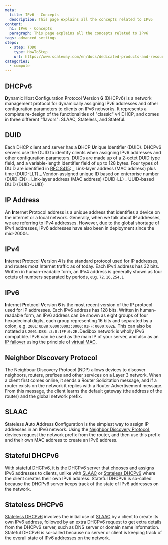 ```yaml
---
meta:
  title: IPv6 - Concepts
  description: This page explains all the concepts related to IPv6
content:
  h1: IPv6 - Concepts
  paragraph: This page explains all the concepts related to IPv6
tags: advanced settings
steps:
  - step: TODO
    type: HowToStep
    url: https://www.scaleway.com/en/docs/dedicated-products-and-resources/network/ipv6/concepts
categories:
  - compute
---
```


<Concept opened>

## DHCPv6

**D**ynamic **H**ost **C**onfiguration **P**rotocol **V**ersion **6** (DHCPv6) is a network management protocol for dynamically assigning IPv6 addresses and other configuration parameters to clients on IPv6 networks. It represents a complete re-design of the functionalities of "classic" v4 DHCP, and comes in three different "flavors": SLAAC, Stateless, and Stateful.

</Concept>

<Concept opened>

## DUID

Each DHCP client and server has a **D**HCP **U**nique **I**dentifier (DUID). DHCPv6 servers use the DUID to identify clients when assigning IPv6 addresses and other configuration parameters. DUIDs are made up of a 2-octet DUID type field, and a variable-length identifier field of up to 128 bytes. Four types of DUID are identified in [RFC 8415](https://tools.ietf.org/html/rfc8415):
_ Link-layer address (MAC address) plus time (DUID-LLT)
_ Vendor-assigned unique ID based on enterprise number (DUID-EN)
_ Link-layer address (MAC address) (DUID-LL)
_ UUID-based DUID (DUID-UUID)

</Concept>

<Concept opened>

## IP Address

An **I**nternet **P**rotocol address is a unique address that identifies a device on the internet or a local network. Generally, when we talk about IP addresses, we are referring to IPv4 addresses. However, due to the global shortage of IPv4 addresses, IPv6 addresses have also been in deployment since the mid-2000s.

</Concept>

<Concept opened>

## IPv4

**I**nternet **P**rotocol **V**ersion **4** is the standard protocol used for IP addresses, and routes most Internet traffic as of today. Each IPv4 address has 32 bits. Written in human-readable form, an IPv4 address is generally shown as four octets of numbers separated by periods, e.g. `72.16.254.1`

</Concept>

<Concept>

## IPv6

**I**nternet **P**rotocol **V**ersion **6** is the most recent version of the IP protocol used for IP addresses. Each IPv6 address has 128 bits. Written in human-readable form, an IPv6 address can be shown as eight groups of four hexadecimal digits, each group representing 16 bits and separated by a colon, e.g. `2001:0DB8:0000:0003:0000:01FF:0000:002E`. This can also be notated as `2001:DB8::3:0:1FF:0:2E.`Dedibox network is wholly IPv6 compatible. IPv6 can be used as the main IP of your server, and also as an [IP failover](/dedibox-network/ip-failover/concepts/#failover-ips) using the principle of [virtual MAC](/dedibox-network/ip-failover/concepts/#virtual-mac-address).

</Concept>

<Concept>

## Neighbor Discovery Protocol

The Neighbour Discovery Protocol (NDP) allows devices to discover neighbors, routers, prefixes and other services on a Layer 3 network. When a client first comes online, it sends a Router Solicitation message, and if a router exists on the network it replies with a Router Advertisement message. From this message, the client learns the default gateway (the address of the router) and the global network prefix.

</Concept>

<Concept>

## SLAAC

**S**tateless **A**uto **A**ddress **C**onfiguration is the simplest way to assign IP addresses in an IPv6 network. Using the [Neighbor Discovery Protocol](/dedibox-network/ipv6/concepts#neighbor-discovery-protocol), devices request the network prefix from the router, and then use this prefix and their own MAC address to create an IPv6 address.

</Concept>

<Concept>

## Stateful DHCPv6

With [stateful DHCPv6](/dedibox-network/ipv6/concepts#stateful-dhcpv6), it is the DHCPv6 server that chooses and assigns IPv6 addresses to clients, unlike with [SLAAC](/dedibox-network/ipv6/concepts#slaac) or [Stateless DHCPv6](/dedibox-network/ipv6/concepts/#stateless-dhcpv6)  where the client creates their own IPv6 address. Stateful DHCPv6 is so-called because the DHCPv6 server keeps track of the state of IPv6 addresses on the network.
</Concept>

<Concept>

## Stateless DHCPv6

[Stateless DHCPv6](/dedibox-network/ipv6/concepts#stateless-dhcpv6) involves the initial use of [SLAAC](/dedibox-network/ipv6/concepts/#slaac) by a client to create its own IPv6 address, followed by an extra DHCPv6 request to get extra details from the DHCPv6 server, such as DNS server or domain name information. Stateful DHCPv6 is so-called because no server or client is keeping track of the overall state of IPv6 addresses on the network.

</Concept>
